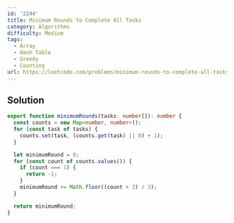 ```yaml
---
id: '2244'
title: Minimum Rounds to Complete All Tasks
category: Algorithms
difficulty: Medium
tags:
  - Array
  - Hash Table
  - Greedy
  - Counting
url: https://leetcode.com/problems/minimum-rounds-to-complete-all-tasks
---
```


## Solution

```typescript showLineNumbers
export function minimumRounds(tasks: number[]): number {
  const counts = new Map<number, number>();
  for (const task of tasks) {
    counts.set(task, (counts.get(task) || 0) + 1);
  }

  let minimumRound = 0;
  for (const count of counts.values()) {
    if (count === 1) {
      return -1;
    }
    minimumRound += Math.floor((count + 2) / 3);
  }

  return minimumRound;
}
```
